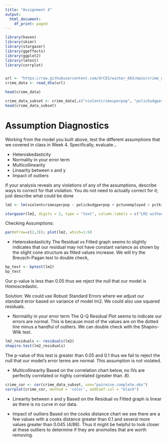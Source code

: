 ```yaml
---
title: "Assignment 4"
output:
  html_document:
    df_print: paged
---
```


```r
library(haven)
library(skimr)
library(stargazer)
library(ggeffects)
library(ggplot2)
library(lmtest)
library(corrplot)


url <- "https://raw.githubusercontent.com/drCES/winter_603/main/crime_data.dta"
crime_data <- read_dta(url)

head(crime_data)

crime_data_subset <- crime_data[,c("violentcrimesperpop", "policbudgperpop", "pctunemployed", "pctkids2par", "medincome", "racialmatchcommpol")]
head(crime_data_subset)
```

# Assumption Diagnostics

Working from the model you built above, test the different assumptions that we covered in class in Week 4. Specifically, evaluate...

- Heteroskedasticity
- Normality in your error term
- Multicollinearity
- Linearity between x and y
- Impact of outliers

If your analysis reveals any violations of any of the assumptions, describe ways to correct for that violation. You do not need to actually correct for it; just describe what could be done
```r
lm2 <- lm(violentcrimesperpop ~ policbudgperpop + pctunemployed + pctkids2par + medincome + racialmatchcommpol , data = crime_data)

stargazer(lm2, digits = 2, type = "text", column.labels = c("LM2 without Pop"))
```


Checking Assumptions:
```r
par(mfrow=c(2,3)); plot(lm2, which=1:6)
```

- Heteroskedasticity
The Residual vs Fitted graph seems to slightly indicates that our residual may not have constant variance as shown by the slight cone structure as fitted values increase. We will try the  Breusch-Pagan test to double check,

```r
bp_test <- bptest(lm2)
bp_test
```

Our p-value is less than 0.05 thus we reject the null that our model is Homoscedastic.

Solution: We could use Robust Standard Errors where we adjust our standard error based on variance of model lm2. We could also use squared residuals.

- Normality in your error term
The Q-Q Residual Plot seems to indicate our errors are normal. This is because most of the values are on the dotted line minus a handful of outliers. We can double check with the Shapiro-Wilk test.
```r
lm2_residuals <- residuals(lm2)
shapiro.test(lm2_residuals)
```

The p-value of this test is greater than 0.05 and 0.1 thus we fail to reject the null that our model's error terms are normal. This assumption is not violated.


- Multicollinearity
Based on the correlation chart below, no IVs are perfectly correlated or highly correlated (greater than .8).
```r
crime_cor <- cor(crime_data_subset, use="pairwise.complete.obs")
corrplot(crime_cor, method = 'color', addCoef.col = "black")
```

- Linearity between x and y
Based on the Residual vs Fitted graph is linear as there is no curve in our data.

- Impact of outliers
Based on the cooks distance chart we see there are a few values with a cooks distance greater than 0.1 and several more values greater than 0.045 (4/88). Thus it might be helpful to look closer at these outliers to determine if they are anomolies that are worth removing.